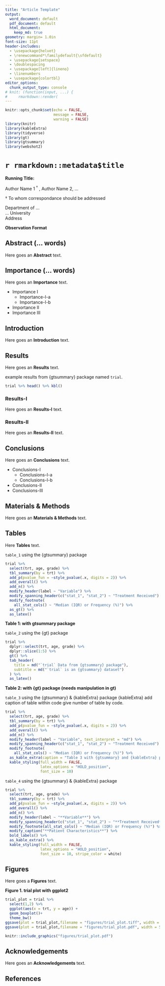 ```yaml
---
title: "Article Template"
output:
  word_document: default
  pdf_document: default
  html_document:
    keep_md: true
geometry: margin= 1.0in
font-size: 11pt
header-includes: 
  - \usepackage{helvet}
  - \renewcommand*\familydefault{\sfdefault}
  - \usepackage{setspace}
  - \doublespacing
  - \usepackage[left]{lineno}
  - \linenumbers
  - \usepackage{colortbl}
editor_options: 
  chunk_output_type: console
# knit: (function(input, ...) {
#     rmarkdown::render(
---
```


```r
knitr::opts_chunk$set(echo = FALSE,
                      message = FALSE,
                      warning = FALSE)
library(knitr)
library(kableExtra)
library(tidyverse)
library(gt)
library(gtsummary)
library(webshot2)
```

# **`r rmarkdown::metadata$title`** 

\vspace{10mm}

**Running Title:**

\vspace{10mm}

Author Name 1 ${^\dagger}$ , Author Name 2, ...

${\dagger}$ To whom correspondance should be addressed

\vspace{10mm}
 
Department of ...  
... University  
Address  

\vspace{10mm}

**Observation Format**

\newpage

## Abstract (... words)
Here goes an **Abstract** text.

## Importance (... words)
Here goes an **Importance** text.

* Importance I 
  * Importance-I-a
  * Importance-I-b
* Importance II
* Importance III

\newpage

## Introduction
Here goes an **Introduction** text.

\newpage

## Results
Here goes an **Results** text.

example results from {gtsummary} package named `trial`.

```r
trial %>% head() %>% kbl()
```


### Results-I
Here goes an **Results-I** text.

### Results-II
Here goes an **Results-II** text.

\newpage

## Conclusions
Here goes an **Conclusions** text.

* Conclusions-I
  * Conclusions-I-a
  * Conclusions-I-b
* Conclusions-II
* Conclusions-III

\newpage

## Materials & Methods
Here goes an **Materials & Methods** text.


\newpage

## Tables
Here  **Tables** text.

\vspace{2mm}
`table_1` using the {gtsummary} package

```r
trial %>% 
  select(trt, age, grade) %>%
  tbl_summary(by = trt) %>%
  add_p(pvalue_fun = ~style_pvalue(.x, digits = 2)) %>%
  add_overall() %>%
  add_n() %>%
  modify_header(label ~ "Variable") %>%
  modify_spanning_header(c("stat_1", "stat_2") ~ "Treatment Received") %>%
  modify_footnote(
    all_stat_cols() ~ "Median (IQR) or Frequency (%)") %>% 
  as_gt() %>% 
  as_latex()
```

**Table 1: with gtsummary package**

\newpage

`table_2` using the {gt} package

\vspace{2mm}

```r
trial %>%
  dplyr::select(trt, age, grade) %>%
  dplyr::slice(1:5) %>%
  gt() %>%
  tab_header(
    title = md("`trial` Data from {gtsummary} package"),
    subtitle = md("`trial` is an {gtsummary} dataset")
  ) %>%
  as_latex()
```

**Table 2: with {gt} package (needs manipulation in gt)**

\vspace{2mm}

\newpage

`table_3` using the {gtsummary} & {kableExtra} package 
{kableExtra} add caption of table within code give number of table by code.

\arrayrulecolor{white}

```r
trial %>% 
  select(trt, age, grade) %>%
  tbl_summary(by = trt) %>%
  add_p(pvalue_fun = ~style_pvalue(.x, digits = 2)) %>%
  add_overall() %>%
  add_n() %>%
  modify_header(label ~ "Variable", text_interpret = "md") %>%
  modify_spanning_header(c("stat_1", "stat_2") ~ "Treatment Received") %>%
  modify_footnote(
    all_stat_cols() ~ "Median (IQR) or Frequency (%)") %>% 
  as_kable_extra(caption = "Table 3 with {gtsummary} and {kableExtra} packages") %>% 
  kable_styling(full_width = FALSE,
                latex_options = "HOLD_position", 
                font_size = 10)
```

\vspace{2mm}

\newpage

`table_4` using the {gtsummary} & {kableExtra} package

\vspace{2mm}

```r
trial %>% 
  select(trt, age, grade) %>% 
  tbl_summary(by = trt) %>%
  add_p(pvalue_fun = ~style_pvalue(.x, digits = 2)) %>%
  add_overall() %>%
  add_n() %>%
  modify_header(label ~ "**Variable**") %>%
  modify_spanning_header(c("stat_1", "stat_2") ~ "**Treatment Received**") %>%
  modify_footnote(all_stat_cols() ~ "Median (IQR) or Frequency (%)") %>%
  modify_caption("**Patient Characteristics**") %>%
  bold_labels() %>% 
  as_kable_extra() %>% 
  kable_styling(full_width = FALSE,
                latex_options = "HOLD_position", 
                font_size = 10, stripe_color = white)
```

\newpage

## Figures

Here goes a **Figures** text.

\vspace{2mm}

\includegraphics{figures/trial_plot.pdf}

**Figure 1. trial plot with ggplot2**

\newpage

```r
trial_plot = trial %>%
  select(1,2) %>% 
  ggplot(aes(x = trt, y = age)) +
  geom_boxplot()+
  theme_bw()
ggsave(plot = trial_plot,filename = "figures/trial_plot.tiff", width = 5, height = 5)
ggsave(plot = trial_plot,filename = "figures/trial_plot.pdf", width = 5, height = 5)
```

```r
knitr::include_graphics("figures/trial_plot.pdf")
```

\newpage

## Acknowledgements
Here goes an **Acknowledgements** text.

\newpage

## References

